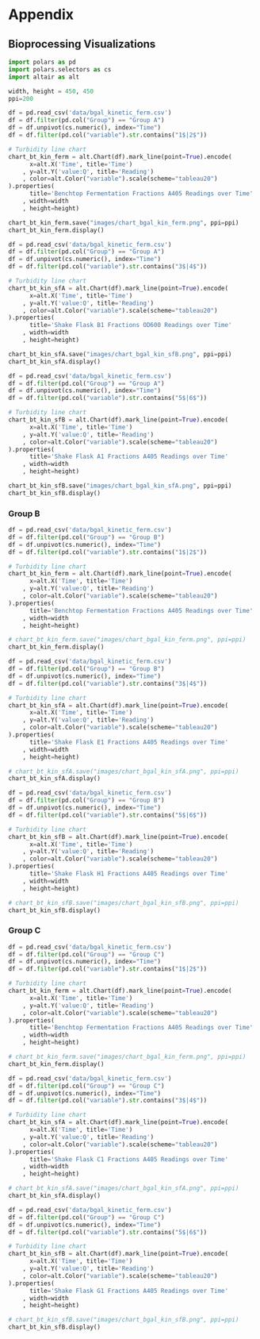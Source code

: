 # Appendix {.appendix}

## Bioprocessing Visualizations

```python
import polars as pd
import polars.selectors as cs
import altair as alt

width, height = 450, 450
ppi=200

df = pd.read_csv('data/bgal_kinetic_ferm.csv')
df = df.filter(pd.col("Group") == "Group A")
df = df.unpivot(cs.numeric(), index="Time")
df = df.filter(pd.col("variable").str.contains("1$|2$"))

# Turbidity line chart
chart_bt_kin_ferm = alt.Chart(df).mark_line(point=True).encode(
      x=alt.X('Time', title='Time')
    , y=alt.Y('value:Q', title='Reading')
    , color=alt.Color("variable").scale(scheme="tableau20")
).properties(
      title='Benchtop Fermentation Fractions A405 Readings over Time'
    , width=width
    , height=height)

chart_bt_kin_ferm.save("images/chart_bgal_kin_ferm.png", ppi=ppi)
chart_bt_kin_ferm.display()
```


```python
df = pd.read_csv('data/bgal_kinetic_ferm.csv')
df = df.filter(pd.col("Group") == "Group A")
df = df.unpivot(cs.numeric(), index="Time")
df = df.filter(pd.col("variable").str.contains("3$|4$"))

# Turbidity line chart
chart_bt_kin_sfA = alt.Chart(df).mark_line(point=True).encode(
      x=alt.X('Time', title='Time')
    , y=alt.Y('value:Q', title='Reading')
    , color=alt.Color("variable").scale(scheme="tableau20")
).properties(
      title='Shake Flask B1 Fractions OD600 Readings over Time'
    , width=width
    , height=height)

chart_bt_kin_sfA.save("images/chart_bgal_kin_sfB.png", ppi=ppi)
chart_bt_kin_sfA.display()
```

```python
df = pd.read_csv('data/bgal_kinetic_ferm.csv')
df = df.filter(pd.col("Group") == "Group A")
df = df.unpivot(cs.numeric(), index="Time")
df = df.filter(pd.col("variable").str.contains("5$|6$"))

# Turbidity line chart
chart_bt_kin_sfB = alt.Chart(df).mark_line(point=True).encode(
      x=alt.X('Time', title='Time')
    , y=alt.Y('value:Q', title='Reading')
    , color=alt.Color("variable").scale(scheme="tableau20")
).properties(
      title='Shake Flask A1 Fractions A405 Readings over Time'
    , width=width
    , height=height)

chart_bt_kin_sfB.save("images/chart_bgal_kin_sfA.png", ppi=ppi)
chart_bt_kin_sfB.display()
```

### Group B
```python
df = pd.read_csv('data/bgal_kinetic_ferm.csv')
df = df.filter(pd.col("Group") == "Group B")
df = df.unpivot(cs.numeric(), index="Time")
df = df.filter(pd.col("variable").str.contains("1$|2$"))

# Turbidity line chart
chart_bt_kin_ferm = alt.Chart(df).mark_line(point=True).encode(
      x=alt.X('Time', title='Time')
    , y=alt.Y('value:Q', title='Reading')
    , color=alt.Color("variable").scale(scheme="tableau20")
).properties(
      title='Benchtop Fermentation Fractions A405 Readings over Time'
    , width=width
    , height=height)

# chart_bt_kin_ferm.save("images/chart_bgal_kin_ferm.png", ppi=ppi)
chart_bt_kin_ferm.display()
```

```python
df = pd.read_csv('data/bgal_kinetic_ferm.csv')
df = df.filter(pd.col("Group") == "Group B")
df = df.unpivot(cs.numeric(), index="Time")
df = df.filter(pd.col("variable").str.contains("3$|4$"))

# Turbidity line chart
chart_bt_kin_sfA = alt.Chart(df).mark_line(point=True).encode(
      x=alt.X('Time', title='Time')
    , y=alt.Y('value:Q', title='Reading')
    , color=alt.Color("variable").scale(scheme="tableau20")
).properties(
      title='Shake Flask E1 Fractions A405 Readings over Time'
    , width=width
    , height=height)

# chart_bt_kin_sfA.save("images/chart_bgal_kin_sfA.png", ppi=ppi)
chart_bt_kin_sfA.display()
```

```python
df = pd.read_csv('data/bgal_kinetic_ferm.csv')
df = df.filter(pd.col("Group") == "Group B")
df = df.unpivot(cs.numeric(), index="Time")
df = df.filter(pd.col("variable").str.contains("5$|6$"))

# Turbidity line chart
chart_bt_kin_sfB = alt.Chart(df).mark_line(point=True).encode(
      x=alt.X('Time', title='Time')
    , y=alt.Y('value:Q', title='Reading')
    , color=alt.Color("variable").scale(scheme="tableau20")
).properties(
      title='Shake Flask H1 Fractions A405 Readings over Time'
    , width=width
    , height=height)

# chart_bt_kin_sfB.save("images/chart_bgal_kin_sfB.png", ppi=ppi)
chart_bt_kin_sfB.display()
```

### Group C
```python
df = pd.read_csv('data/bgal_kinetic_ferm.csv')
df = df.filter(pd.col("Group") == "Group C")
df = df.unpivot(cs.numeric(), index="Time")
df = df.filter(pd.col("variable").str.contains("1$|2$"))

# Turbidity line chart
chart_bt_kin_ferm = alt.Chart(df).mark_line(point=True).encode(
      x=alt.X('Time', title='Time')
    , y=alt.Y('value:Q', title='Reading')
    , color=alt.Color("variable").scale(scheme="tableau20")
).properties(
      title='Benchtop Fermentation Fractions A405 Readings over Time'
    , width=width
    , height=height)

# chart_bt_kin_ferm.save("images/chart_bgal_kin_ferm.png", ppi=ppi)
chart_bt_kin_ferm.display()
```

```python
df = pd.read_csv('data/bgal_kinetic_ferm.csv')
df = df.filter(pd.col("Group") == "Group C")
df = df.unpivot(cs.numeric(), index="Time")
df = df.filter(pd.col("variable").str.contains("3$|4$"))

# Turbidity line chart
chart_bt_kin_sfA = alt.Chart(df).mark_line(point=True).encode(
      x=alt.X('Time', title='Time')
    , y=alt.Y('value:Q', title='Reading')
    , color=alt.Color("variable").scale(scheme="tableau20")
).properties(
      title='Shake Flask C1 Fractions A405 Readings over Time'
    , width=width
    , height=height)

# chart_bt_kin_sfA.save("images/chart_bgal_kin_sfA.png", ppi=ppi)
chart_bt_kin_sfA.display()
```

```python
df = pd.read_csv('data/bgal_kinetic_ferm.csv')
df = df.filter(pd.col("Group") == "Group C")
df = df.unpivot(cs.numeric(), index="Time")
df = df.filter(pd.col("variable").str.contains("5$|6$"))

# Turbidity line chart
chart_bt_kin_sfB = alt.Chart(df).mark_line(point=True).encode(
      x=alt.X('Time', title='Time')
    , y=alt.Y('value:Q', title='Reading')
    , color=alt.Color("variable").scale(scheme="tableau20")
).properties(
      title='Shake Flask G1 Fractions A405 Readings over Time'
    , width=width
    , height=height)

# chart_bt_kin_sfB.save("images/chart_bgal_kin_sfB.png", ppi=ppi)
chart_bt_kin_sfB.display()
```